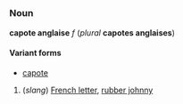 =={{fr}}==
===Noun===
'''capote anglaise''' ''f'' (''plural'' '''capotes anglaises''')

====Variant forms====
*[[capote]]

#(''slang'') [[French letter]], [[rubber johnny]]